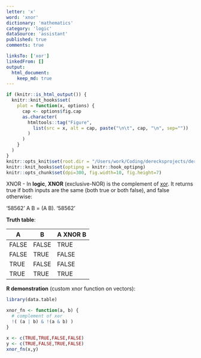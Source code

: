 ```yaml
---
letter: 'x'
word: 'xnor'
dictionary: 'mathematics'
category: 'logic'
dataSource: 'assistant'
published: true
comments: true

linksTo: ['xor']
linkedFrom: []
output:
  html_document:
    keep_md: true
---
```


```r
if (knitr::is_html_output()) {
  knitr::knit_hooks$set(
    plot = function(x, options) {
      cap <- options$fig.cap
      as.character(
        htmltools::tag("Figure", 
          list(src = x, alt = cap, paste("\n\t", cap, "\n", sep=""))
        )
      )
    }
  )
}
knitr::opts_knit$set(root.dir = "/Users/work/Coding/derecksprojects/derecksnotes.com-playground/derecksnotes.com/client/src/app/dictionaries/mathematics/definitions")
knitr::knit_hooks$set(optipng = knitr::hook_optipng)
knitr::opts_chunk$set(dpi=300, fig.width=10, fig.height=7)
```

<a id="xnor">XNOR</a> - In **logic**, **XNOR** (exclusive-NOR) is the complement of [xor](#xor). It returns true if both inputs are the same (both true or both false), and false otherwise:

'58562'
A \odot B = \neg (A \oplus B).
'58562'

**Truth table**:

| A     | B     | A XNOR B |
|-------|-------|----------|
| FALSE | FALSE | TRUE     |
| FALSE | TRUE  | FALSE    |
| TRUE  | FALSE | FALSE    |
| TRUE  | TRUE  | TRUE     |

**R demonstration** (custom xnor function on vectors):

```r
library(data.table)

xnor_fn <- function(a, b) {
  # complement of xor
  !( (a | b) & !(a & b) )
}

x <- c(TRUE,TRUE,FALSE,FALSE)
y <- c(TRUE,FALSE,TRUE,FALSE)
xnor_fn(x,y)
```
